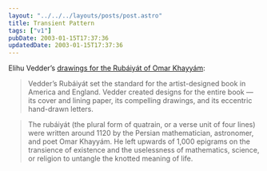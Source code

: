 ```yaml
---
layout: "../../../layouts/posts/post.astro"
title: Transient Pattern
tags: ["v1"]
pubDate: 2003-01-15T17:37:36
updatedDate: 2003-01-15T17:37:36
---
```


Elihu Vedder&#8217;s [drawings for the Rub&aacute;iy&aacute;t of Omar Khayy&aacute;m][1]:

> Vedder&#8217;s Rub&aacute;iy&aacute;t set the standard for the artist-designed book in America and England. Vedder created designs for the entire book &#8212; its cover and lining paper, its compelling drawings, and its eccentric hand-drawn letters.

> The rub&aacute;iy&aacute;t (the plural form of quatrain, or a verse unit of four lines) were written around 1120 by the Persian mathematician, astronomer, and poet Omar Khayy&aacute;m. He left upwards of 1,000 epigrams on the transience of existence and the uselessness of mathematics, science, or religion to untangle the knotted meaning of life.

[1]: http://nmaa-ryder.si.edu/collections/exhibits/vedder/ "Smithsonian American Art Museum: Elihu Vedder's designs for the Rubáiyát of Omar Khayyám"
